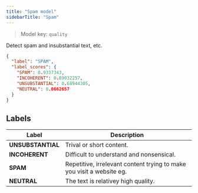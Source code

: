 ```yaml
---
title: "Spam model"
sidebarTitle: "Spam"
---
```


> Model key: `quality`

Detect spam and insubstantial text, etc.

```json Response Example:
{
  "label": "SPAM",
  "label_scores": {
    "SPAM": 0.9337343,
    "INCOHERENT": 0.89032257,
    "UNSUBSTANTIAL": 0.68944305,
    "NEUTRAL": 0.0662657
  }
}
```

## Labels

| Label             | Description                                                           |
| ----------------- | --------------------------------------------------------------------- |
| **UNSUBSTANTIAL** | Trival or short content.                                              |
| **INCOHERENT**    | Difficult to understand and nonsensical.                              |
| **SPAM**          | Repetitive, irrelevant content trying to make you visit a website eg. |
| **NEUTRAL**       | The text is relativey high quality.                                   |

<Snippet file="languages.mdx" />

<Snippet file="limitations.mdx" />
